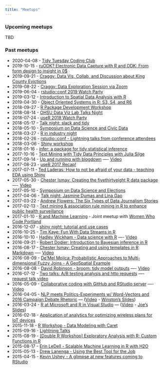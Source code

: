 ```yaml
---
title: "Meetups"
---
```


### Upcoming meetups

TBD

### Past meetups

*   2020-04-08 - [Tidy Tuesday Coding Club](https://www.meetup.com/portland-r-user-group/events/269668795/)
*   2019-10-15 - [ruODK? Electronic Data Capture with R and ODK: From form design to insight in 0$](https://www.meetup.com/portland-r-user-group/events/264758652/)
*   2019-09-21 - [Craggy: Data Vis, Collab, and Discussion about King County Evictions](https://www.meetup.com/portland-r-user-group/events/264696398/)
*   2019-08-22 - [Craggy: Data Exploration Session via Zoom](https://www.meetup.com/portland-r-user-group/events/264205386/)
*   2019-06-04 - [rstudio::conf 2019 Watch Party](https://www.meetup.com/portland-r-user-group/events/259131433/)
*   2019-03-12 - [Introduction to Spatial Data Analysis with R](https://www.meetup.com/portland-r-user-group/events/258271365/)
*   2019-04-30 - [Object Oriented Systems in R: S3, S4, and R6](https://www.meetup.com/portland-r-user-group/events/259511234/)
*   2018-09-27 - [R Package Development Workshop](https://www.meetup.com/portland-r-user-group/events/253797396/)
*   2018-08-14 - [OHSU Data Viz Lab Talks Night](https://www.meetup.com/portland-r-user-group/events/253069227/)
*   2018-07-24 - [useR 2018 Watch Party](https://www.meetup.com/portland-r-user-group/events/252918702/)
*   2018-05-17 - [Talk night: slack and tidy](https://www.meetup.com/portland-r-user-group/events/250257373/)
*   2018-05-10 - [Symposium on Data Science and Civic Data](https://www.meetup.com/portland-r-user-group/events/250075408/)
*   2018-03-27 - [R in industry night](https://www.meetup.com/portland-r-user-group/events/248703297/)
*   2018-02-26 - [rstudio::conf - Lightning talks from conference attendees](https://www.meetup.com/portland-r-user-group/events/247363596/)
*   2018-03-06 - [Shiny workshop](https://www.meetup.com/portland-r-user-group/events/247752115/)
*   2018-01-16 - [infer: a package for tidy statistical inference](https://www.meetup.com/portland-r-user-group/events/246102554/)
*   2017-10-16 - [Text Mining with Tidy Data Principles with Julia Silge](https://www.meetup.com/portland-r-user-group/events/243498840/)
*   2017-09-14 - [Up and running with blogdown](https://www.meetup.com/portland-r-user-group/events/242600475) —- [Video](https://www.youtube.com/watch?v=edyzTo3DF4U)
*   2017-08-23 - [useR 2017 Recap!](https://www.meetup.com/portland-r-user-group/events/242314927/)
*   2017-07-11 - [Ted Laderas: How to not be afraid of your data - teaching EDA using Shiny](https://www.meetup.com/portland-r-user-group/events/240846589/)
*   2017-05-30 - [Chester Ismay: Creating the fivethirtyeight R data package](https://www.meetup.com/portland-r-user-group/events/239484692/) —- [Video](https://www.youtube.com/watch?v=UUc5u0NOvhg&t=2s)
*   2017-05-10 - [Symposium on Data Science and Elections](https://www.meetup.com/portland-r-user-group/events/239592848/)
*   2017-04-06 - [Talk night: Jasmine Dumas and Lina Gao](https://www.meetup.com/portland-r-user-group/events/236125171/)
*   2017-03-22 - [Andrew Flowers: The Six Types of Data Journalism Stories](https://www.meetup.com/portland-r-user-group/events/237506231/)
*   2017-02-13 - [Text mining & association rule mining in R to enhance public health surveillance](https://www.meetup.com/portland-r-user-group/events/236703908/)
*   2017-01-10 - [R and Machine Learning](https://www.meetup.com/Women-Who-Code-Portland/events/235867242/) - Joint meetup with [Women Who Code Portland](https://www.meetup.com/Women-Who-Code-Portland/)
*   2016-12-07 - [shiny night: tutorial and use cases](https://www.meetup.com/portland-r-user-group/events/235649828/)
*   2016-10-25 - [Tim Kaye: Fun With Data Streams in R](http://www.meetup.com/portland-r-user-group/events/233946514/)
*   2016-10-10 - [Hadley Wickham - Data science with R](http://www.meetup.com/portland-r-user-group/events/232680753/) —- [Video](https://www.youtube.com/watch?v=K-ss_ag2k9E)
*   2016-09-21 - [Robert Dodier: Introduction to Bayesian inference in R](http://www.meetup.com/portland-r-user-group/events/233144774/)
*   2016-08-17 - [Chester Ismay: Creating and using templates in R Markdown](http://www.meetup.com/portland-r-user-group/events/231100247/) —- [Video](https://www.youtube.com/watch?v=3YTxGDoBeS0)
*   2016-08-09 - [De’Mel Mojica: Probabilistic Approaches to Multi-dimensional Fuzzy Joins - A GeoSpatial Example](http://www.meetup.com/portland-r-user-group/events/230860024/)
*   2016-08-08 - [David Robinson - broom: tidy model outputs](http://www.meetup.com/portland-r-user-group/events/232708517/) —- [Video](https://www.youtube.com/watch?v=eotoyMpgbes)
*   2016-07-12 - [Two talks: A/B testing analysis and http requests](http://www.meetup.com/portland-r-user-group/events/230200855/) —- [request talk video](https://www.youtube.com/watch?v=B3zkgt04mNE)
*   2016-05-09 - [Collaborative coding with GitHub and RStudio server](http://www.meetup.com/portland-r-user-group/events/229099024/) —- [Video](https://www.youtube.com/watch?v=MHWX0f3TG4I)
*   2016-04-05 - [NLP meets Politics-Experiment­s w/ Word-Vectors and 2016 Campaign Debate Rhetoric](http://www.meetup.com/portland-r-user-group/events/229130207/) — ([Video](https://www.youtube.com/watch?v=3jUhUoCuWHs) - [Winston’s Slides](https://github.com/tactical-Data/SlidesPDXDataScienceApril2016))
*   2016-03-24 - [R at Microsoft and R in Visual Studio](http://www.meetup.com/portland-r-user-group/events/229081827/) — ([Video](https://www.youtube.com/watch?v=tQlzukyC8VY) - [Joe’s Slides](http://files.meetup.com/1685557/R%20at%20Microsoft_Portland_RUG.pptx))
*   2016-02-18 - [Application of analytics for optimizing wireless plans for IoT devices](http://www.meetup.com/portland-r-user-group/events/228542752/)
*   2015-11-18 - [R Workshop - Data Modeling with Caret](http://www.meetup.com/portland-r-user-group/events/226400619/)
*   2015-09-16 - [Lightning Talks](http://www.meetup.com/portland-r-user-group/events/221901470/)
*   2015-08-19 - [[Double R Workshop] Exploratory Analysis with R; Custom Functions in R](http://www.meetup.com/portland-r-user-group/events/224290472/)
*   2015-08-17 - [Erin LeDell - Scalable Machine Learning in R with H2O](http://www.meetup.com/portland-r-user-group/events/224100404/)
*   2015-05-13 - [Drew Lanenga - Using the Best Tool for the Job](http://www.meetup.com/portland-r-user-group/events/222210878/)
*   2015-04-15 - [Kevin Ushey - A glimpse at new features coming to RStudio](http://www.meetup.com/portland-r-user-group/events/221612364/)
